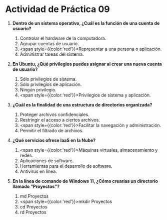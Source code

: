 # Actividad de Práctica 09

1. **Dentro de un sistema operativo, ¿Cuál es la función de una cuenta de usuario?**
    1. Controlar el hardware de la computadora.
    2. Agrupar cuentas de usuario.
    3. <span style={{color:'red'}}>Representar a una persona o aplicación.</span>
    4. Administrar tareas del sistema.

2. **En Ubuntu, ¿Qué privilegios puedes asignar al crear una nueva cuenta de usuario?**
    1. Sólo privilegios de sistema.
    2. Sólo privilegios de aplicación.
    3. Ningún privilegio.
    4. <span style={{color:'red'}}>Privilegios de sistema y aplicación.</span>

3. **¿Cuál es la finalidad de una estructura de directorios organizada?**
    1. Proteger archivos confidenciales.
    2. Restringir el acceso a ciertos archivos.
    3. <span style={{color:'red'}}>Facilitar la navegación y administración.</span>
    4. Permitir el filtrado de archivos.

4. **¿Qué servicios ofrese IaaS en la Nube?**
    1. <span style={{color:'red'}}>Máquinas virtuales, almacenamiento y redes.</span>
    2. Aplicaciones de software.
    3. Herramientas para el desarrollo de software.
    4. Antivirus en línea.

5. **En la línea de comando de Windows 11, ¿Cómo crearías un directorio llamado "Proyectos"?**
    1. md Proyectos
    2. <span style={{color:'red'}}>mkdir Proyectos</span>
    3. cd Proyectos
    4. rd Proyectos